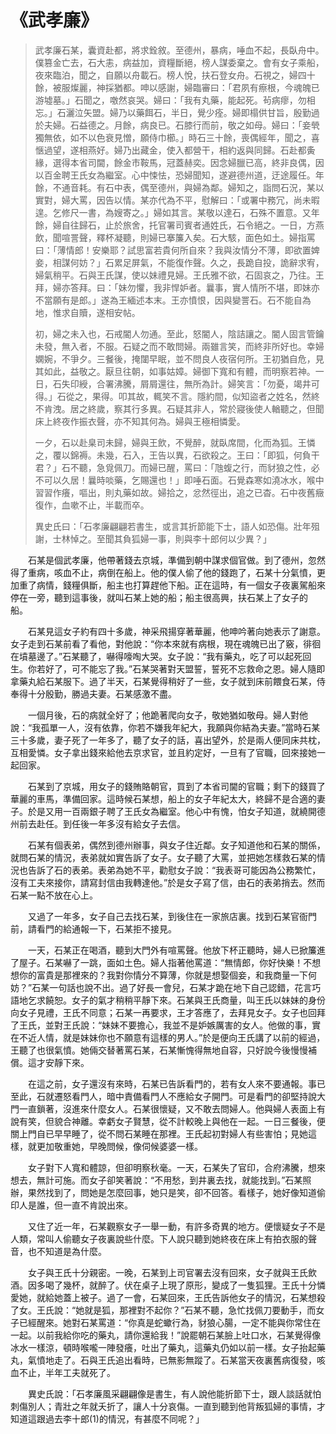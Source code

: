 # 《武孝廉》

> 武孝廉石某，囊資赴都，將求銓敘。至德州，暴病，唾血不起，長臥舟中。僕篡金亡去，石大恚，病益加，資糧斷絕，榜人謀委棄之。會有女子乘船，夜來臨泊，聞之，自願以舟載石。榜人悅，扶石登女舟。石視之，婦四十餘，被服燦麗，神採猶都。呻以感謝，婦臨審曰：「君夙有瘵根，今魂魄已游墟墓。」石聞之，噭然哀哭。婦曰：「我有丸藥，能起死。茍病瘳，勿相忘。」石灑泣矢盟。婦乃以藥餌石，半日，覺少痊。婦即榻供甘旨，殷勤過於夫婦。石益德之。月餘，病良已。石膝行而前，敬之如母。婦曰：「妾煢獨無依，如不以色衰見憎，願侍巾櫛。」時石三十餘，喪偶經年，聞之，喜愜過望，遂相燕好。婦乃出藏金，使入都營干，相約返與同歸。石赴都夤緣，選得本省司閫，餘金市鞍馬，冠蓋赫奕。因念婦臘已高，終非良偶，因以百金聘王氏女為繼室。心中悚怯，恐婦聞知，遂避德州道，迂途履任。年餘，不通音耗。有石中表，偶至德州，與婦為鄰。婦知之，詣問石況，某以實對，婦大罵，因告以情。某亦代為不平，慰解曰：「或署中務冗，尚未暇遑。乞修尺一書，為嫂寄之。」婦如其言。某敬以達石，石殊不置意。又年餘，婦自往歸石，止於旅舍，托官署司賓者通姓氏，石令絕之。一日，方燕飲，聞喧詈聲，釋杯凝聽，則婦已搴簾入矣。石大駭，面色如土。婦指罵曰：「薄情郎！安樂耶？試思富若貴何所自來？我與汝情分不薄，即欲置婢妾，相謀何妨？」石累足屏氣，不能復作聲。久之，長跪自投，詭辭求宥，婦氣稍平。石與王氏謀，使以妹禮見婦。王氏雅不欲，石固哀之，乃往。王拜，婦亦答拜。曰：「妹勿懼，我非悍妒者。曩事，實人情所不堪，即妹亦不當願有是郎。」遂為王緬述本末。王亦憤恨，因與變詈石。石不能自為地，惟求自贖，遂相安帖。
>
> 初，婦之未入也，石戒閽人勿通。至此，怒閽人，陰詰讓之。閽人固言管鑰未發，無入者，不服。石疑之而不敢問婦。兩雖言笑，而終非所好也。幸婦嫻婉，不爭夕。三餐後，掩闥早眠，並不問良人夜宿何所。王初猶自危，見其如此，益敬之。厭旦往朝，如事姑嫜。婦御下寬和有體，而明察若神。一日，石失印綬，合署沸騰，屑屑還往，無所為計。婦笑言：「勿憂，竭井可得。」石從之，果得。叩其故，輒笑不言。隱約間，似知盜者之姓名，然終不肯洩。居之終歲，察其行多異。石疑其非人，常於寢後使人輶聽之，但聞床上終夜作振衣聲，亦不知其何為。婦與王極相憐愛。
>
> 一夕，石以赴臬司未歸，婦與王飲，不覺醉，就臥席間，化而為狐。王憐之，覆以錦褥。未幾，石入，王告以異，石欲殺之。王曰：「即狐，何負干君？」石不聽，急覓佩刀。而婦已醒，罵曰：「虺蝮之行，而豺狼之性，必不可以久居！曩時啖藥，乞賜還也！」即唾石面。石覺森寒如澆冰水，喉中習習作癢，嘔出，則丸藥如故。婦拾之，忿然徑出，追之已杳。石中夜舊癥復作，血嗽不止，半載而卒。
>
> 異史氏曰：「石孝廉翩翩若書生，或言其折節能下士，語人如恐傷。壯年殂謝，士林悼之。至聞其負狐婦一事，則與李十郎何以少異？」

&emsp;&emsp;石某是個武孝廉，他帶著錢去京城，準備到朝中謀求個官做。到了德州，忽然得了重病，咳血不止，病倒在船上。他的僕人偷了他的錢跑了，石某十分氣憤，更加重了病情，錢糧俱斷，船主也打算趕他下船。正在這時，有一個女子夜裏駕船來停在一旁，聽到這事後，就叫石某上她的船；船主很高興，扶石某上了女子的船。­­

&emsp;&emsp;石某見這女子約有四十多歲，神采飛揚穿著華麗，他呻吟著向她表示了謝意。女子走到石某前看了看他，對他說：“你本來就有病根，現在魂魄已出了竅，徘徊在墳墓邊了。”石某聽了，嚇得嚎啕大哭。女子說：“我有藥丸，吃了可以起死回生。你若好了，可不能忘了我。”石某哭著對天盟誓，誓死不忘救命之恩。婦人隨即拿藥丸給石某服下。過了半天，石某覺得稍好了一些，女子就到床前餵食石某，侍奉得十分殷勤，勝過夫妻。石某感激不盡。­

&emsp;&emsp;一個月後，石的病就全好了；他跪著爬向女子，敬她猶如敬母。婦人對他說：“我孤單一人，沒有依靠，你若不嫌我年紀大，我願與你結為夫妻。”當時石某三十多歲，妻子死了一年多了，聽了女子的話，喜出望外，於是兩人便同床共枕，互相愛憐。女子拿出錢來給他去京求官，並且約定好，一旦有了官職，回來接她一起回家。­

&emsp;&emsp;石某到了京城，用女子的錢賄賂朝官，買到了本省司閫的官職；剩下的錢買了華麗的車馬，準備回家。這時候石某想，船上的女子年紀太大，終歸不是合適的妻子。於是又用一百兩銀子聘了王氏女為繼室。他心中有愧，怕女子知道，就繞開德州前去赴任。到任後一年多沒有給女子去信。­

&emsp;&emsp;石某有個表弟，偶然到德州辦事，與女子住近鄰。女子知道他和石某的關係，就問石某的情況，表弟就如實告訴了女子。女子聽了大罵，並把她怎樣救石某的情況也告訴了石的表弟。表弟為她不平，勸慰女子說：“我表哥可能因為公務繁忙，沒有工夫來接你，請寫封信由我轉達他。”於是女子寫了信，由石的表弟捎去。然而石某一點不放在心上。­

&emsp;&emsp;又過了一年多，女子自己去找石某，到後住在一家旅店裏。找到石某官衙門前，請看門的給通報一下，石某拒不接見。­

&emsp;&emsp;一天，石某正在喝酒，聽到大門外有喧罵聲。他放下杯正聽時，婦人已掀簾進了屋子。石某嚇了一跳，面如土色。婦人指著他罵道：“無情郎，你好快樂！不想想你的富貴是那裡來的？我對你情分不算薄，你就是想娶個妾，和我商量一下何妨？”石某一句話也說不出。過了好長一會兒，石某才跪在地下自己認錯，花言巧語地乞求饒恕。女子的氣才稍稍平靜下來。石某與王氏商量，叫王氏以妹妹的身份向女子見禮，王氏不同意；石某一再要求，王才答應了，去拜見女子。女子也回拜了王氏，並對王氏說：“妹妹不要擔心，我並不是妒嫉厲害的女人。他做的事，實在不近人情，就是妹妹你也不願意有這樣的男人。”於是便向王氏講了以前的經過，王聽了也很氣憤。她倆交替著罵石某，石某慚愧得無地自容，只好說今後慢慢補償。這才安靜下來。­

&emsp;&emsp;在這之前，女子還沒有來時，石某已告訴看門的，若有女人來不要通報。事已至此，石就遷怒看門人，暗中責備看門人不應給女子開門。可是看門的卻堅持說大門一直鎖著，沒進來什麼女人。石某很懷疑，又不敢去問婦人。他與婦人表面上有說有笑，但貌合神離。幸虧女子賢慧，從不計較晚上與他在一起。一日三餐後，便關上門自已早早睡了，從不問石某睡在那裡。王氏起初對婦人有些害怕；見她這樣，就更加敬重她，早晚問候，像伺候婆婆一樣。­

&emsp;&emsp;女子對下人寬和體諒，但卻明察秋毫。一天，石某失了官印，合府沸騰，想來想去，無計可施。而女子卻笑著說：“不用愁，到井裏去找，就能找到。”石某照辦，果然找到了，問她是怎麼回事，她只是笑，卻不回答。看樣子，她好像知道偷印人是誰，但一直不肯說出來。­

&emsp;&emsp;又住了近一年，石某觀察女子一舉一動，有許多奇異的地方。便懷疑女子不是人類，常叫人偷聽女子夜裏說些什麼。下人說只聽到她終夜在床上有拍衣服的聲音，也不知道是為什麼。­

&emsp;&emsp;女子與王氏十分親密。一晚，石某到上司官署去沒有回來，女子就與王氏飲酒。因多喝了幾杯，就醉了。伏在桌子上現了原形，變成了一隻狐狸。王氏十分憐愛她，就給她蓋上被子。過了一會，石某回來，王氏告訴他女子的情況，石某想殺了女。王氏說：“她就是狐，那裡對不起你？”石某不聽，急忙找佩刀要動手，而女子已經醒來。她對石某罵道：“你真是蛇蠍行為，豺狼心腸，一定不能與你常住在一起。以前我給你吃的藥丸，請你還給我！”說罷朝石某臉上吐口水，石某覺得像冰水一樣涼，頓時喉嚨一陣發癢，吐出了藥丸，這藥丸仍如以前一樣。女子抬起藥丸，氣憤地走了。石與王氏追出看時，已無影無蹤了。石某當天夜裏舊病復發，咳血不止，半年工夫就死了。

&emsp;&emsp;異史氏說：「石孝廉風采翩翩像是書生，有人說他能折節下士，跟人談話就怕刺傷別人；青壯之年就夭折了，讓人十分哀傷。一直到聽到他背叛狐婦的事情，才知道這跟過去李十郎(1)的情況，有甚麼不同呢？」
